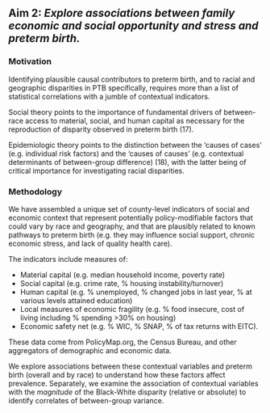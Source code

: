 ## **Aim 2:** *Explore* ***associations*** *between family economic and social opportunity and stress and preterm birth.* {.tabset}

### Motivation

Identifying plausible causal contributors to preterm birth, and to racial and geographic
disparities in PTB specifically, requires more than a list of statistical correlations with a jumble of contextual
indicators. 

Social theory points to the importance of fundamental drivers of between-race access to material,
social, and human capital as necessary for the reproduction of disparity observed in preterm birth (17).

Epidemiologic theory points to the distinction between the ‘causes of cases’ (e.g. individual risk factors) and
the ‘causes of causes’ (e.g. contextual determinants of between-group difference) (18), with the latter being of
critical importance for investigating racial disparities.

### Methodology

We have assembled a unique set of county-level indicators of social and economic
context that represent potentially policy-modifiable factors that could vary by race and geography, and that are
plausibly related to known pathways to preterm birth (e.g. they may influence social support, chronic economic
stress, and lack of quality health care). 

The indicators include measures of:

  + Material capital (e.g. median household income, poverty rate)
  + Social capital (e.g. crime rate, % housing instability/turnover) 
  + Human capital (e.g. % unemployed, % changed jobs in last year, % at various levels attained education) 
  + Local measures of economic fragility (e.g. % food insecure, cost of living including % spending >30% on housing)
  + Economic safety net (e.g. % WIC, % SNAP, % of tax returns with EITC). 
  
These data come from PolicyMap.org, the Census Bureau, and other aggregators of demographic and economic data. 

We explore associations between these contextual variables and preterm birth (overall and by race) to understand how these factors affect prevalence. Separately, we examine the association of contextual variables with the *magnitude* of the Black-White disparity (relative or absolute) to identify correlates of between-group variance.